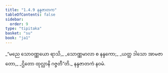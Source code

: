 ```yaml
---
title: "1.4.9 နန္ဒဇာတက"
tableOfContents: false
sidebar:
  order: 9
type: "tipitaka"
basket: "su"
book: "ja1"
---
```



<DynamicBreadcrumb />

<Division number="39" book="ja1" e="ch" v="22" p="10">

<Paragraph number="84" type="verses" book="ja1">
_“မညေ သောဝဏ္ဏယော ရာသိ,_  
_သောဏ္ဏမာလာ စ နန္ဒကော;_  
_ယတ္ထ ဒါသော အာမဇာတော,_  
_ဌိတော ထုလ္လာနိ ဂဇ္ဇတီ”တိ._  


</Paragraph>
</Division>

<Paragraph number="85" type="center" book="ja1">
နန္ဒဇာတကံ နဝမံ.
</Paragraph>